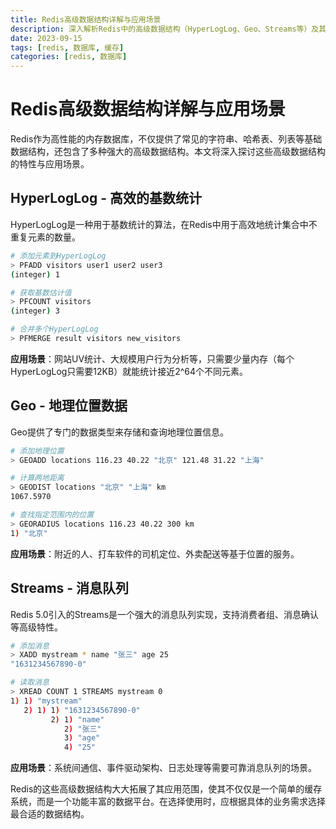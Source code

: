 ```yaml
---
title: Redis高级数据结构详解与应用场景
description: 深入解析Redis中的高级数据结构（HyperLogLog、Geo、Streams等）及其实际应用场景
date: 2023-09-15
tags: [redis, 数据库, 缓存]
categories: [redis, 数据库]
---
```


# Redis高级数据结构详解与应用场景

Redis作为高性能的内存数据库，不仅提供了常见的字符串、哈希表、列表等基础数据结构，还包含了多种强大的高级数据结构。本文将深入探讨这些高级数据结构的特性与应用场景。

## HyperLogLog - 高效的基数统计

HyperLogLog是一种用于基数统计的算法，在Redis中用于高效地统计集合中不重复元素的数量。

```bash
# 添加元素到HyperLogLog
> PFADD visitors user1 user2 user3
(integer) 1

# 获取基数估计值
> PFCOUNT visitors
(integer) 3

# 合并多个HyperLogLog
> PFMERGE result visitors new_visitors
```

**应用场景**：网站UV统计、大规模用户行为分析等，只需要少量内存（每个HyperLogLog只需要12KB）就能统计接近2^64个不同元素。

## Geo - 地理位置数据

Geo提供了专门的数据类型来存储和查询地理位置信息。

```bash
# 添加地理位置
> GEOADD locations 116.23 40.22 "北京" 121.48 31.22 "上海"

# 计算两地距离
> GEODIST locations "北京" "上海" km
1067.5970

# 查找指定范围内的位置
> GEORADIUS locations 116.23 40.22 300 km
1) "北京"
```

**应用场景**：附近的人、打车软件的司机定位、外卖配送等基于位置的服务。

## Streams - 消息队列

Redis 5.0引入的Streams是一个强大的消息队列实现，支持消费者组、消息确认等高级特性。

```bash
# 添加消息
> XADD mystream * name "张三" age 25
"1631234567890-0"

# 读取消息
> XREAD COUNT 1 STREAMS mystream 0
1) 1) "mystream"
   2) 1) 1) "1631234567890-0"
         2) 1) "name"
            2) "张三"
            3) "age"
            4) "25"
```

**应用场景**：系统间通信、事件驱动架构、日志处理等需要可靠消息队列的场景。

Redis的这些高级数据结构大大拓展了其应用范围，使其不仅仅是一个简单的缓存系统，而是一个功能丰富的数据平台。在选择使用时，应根据具体的业务需求选择最合适的数据结构。 